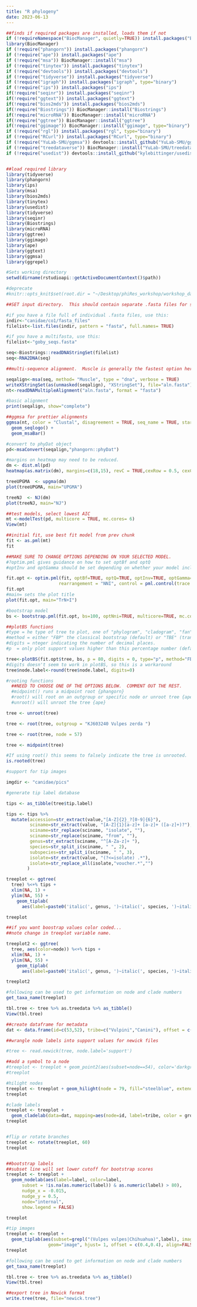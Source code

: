 ```yaml
---
title: "R phylogeny"
date: 2023-06-13
---
```

```r
##finds if required packages are installed, loads them if not
if (!requireNamespace("BiocManager", quietly=TRUE)) install.packages("BiocManager")
library(BiocManager)
if (!require("phangorn")) install.packages("phangorn")
if (!require("ape")) install.packages("ape")
if (!require("msa")) BiocManager::install("msa")
if (!require("tinytex")) install.packages("tinytex") 
if (!require("devtools")) install.packages("devtools") 
if (!require("tidyverse")) install.packages("tidyverse")
if (!require("igraph")) install.packages("igraph", type="binary")
if (!require("ips")) install.packages("ips")
if(!require("seqinr")) install.packages("seqinr")
if(!require("ggtext")) install.packages("ggtext")
if(!require("bios2mds")) install.packages("bios2mds")
if(!require("Biostrings")) BiocManager::install("Biostrings")
if(!require("microRNA")) BiocManager::install("microRNA")
if(!require("ggtree")) BiocManager::install("ggtree")
if(!require("ggimage")) BiocManager::install("ggimage", type="binary")
if (!require("rgl")) install.packages("rgl", type="binary")
if (!require("RCurl")) install.packages("RCurl", type="binary")
if (!require("YuLab-SMU/ggmsa")) devtools::install_github("YuLab-SMU/ggmsa", type="binary")
if (!require("treedataverse")) BiocManager::install("YuLab-SMU/treedataverse", type="binary", force=TRUE)
if (!require("usedist")) devtools::install_github("kylebittinger/usedist")


##load required library
library(tidyverse)
library(phangorn)
library(ips)
library(msa)
library(bios2mds)
library(tinytex)
library(usedist)
library(tidyverse)
library(seqinr)
library(Biostrings)
library(microRNA)
library(ggtree)
library(ggimage)
library(ape)
library(ggtext)
library(ggmsa)
library(ggrepel)

#Sets working directory
setwd(dirname(rstudioapi::getActiveDocumentContext()$path))

#deprecate 
#knitr::opts_knit$set(root.dir = "~/Desktop/phiRes_workshop/workshop_data-analysis/phiRes_phylogeny")
```
```r
##SET input directory.  This should contain separate .fasta files for sequences you want to tree-ize

#if you have a file full of individual .fasta files, use this:
indir<-"canidae/co1/fasta_files"
filelist<-list.files(indir, pattern = "fasta", full.names= TRUE)

#if you have a multifasta, use this:
filelist<-"goby_seqs.fasta"

seq<-Biostrings::readDNAStringSet(filelist)
seq<-RNA2DNA(seq)
```
```r
##multi-sequence alignment.  Muscle is generally the fastest option here.  Other options are ClustalW and ClustalOmega

seqalign<-msa(seq, method= "Muscle", type = "dna", verbose = TRUE)
writeXStringSet(as(unmasked(seqalign), "XStringSet"), file="aln.fasta")
nt<-readDNAMultipleAlignment("aln.fasta", format = "fasta")

#basic alignment
print(seqalign, show="complete")

##ggmsa for prettier alignments
ggmsa(nt, color = "Clustal", disagreement = TRUE, seq_name = TRUE, start = 100, end = 150) + 
  geom_seqlogo() + 
  geom_msaBar() 

#convert to phyDat object
pd<-msaConvert(seqalign,"phangorn::phyDat")
```
```r

#margins on heatmap may need to be reduced.
dm <- dist.ml(pd)
heatmap(as.matrix(dm), margins=c(18,15), revC = TRUE,cexRow = 0.5, cexCol = 0.5, symm = TRUE)

treeUPGMA  <- upgma(dm)
plot(treeUPGMA, main="UPGMA")

treeNJ  <- NJ(dm)
plot(treeNJ, main="NJ")
```
```r
##test models, select lowest AIC
mt <-modelTest(pd, multicore = TRUE, mc.cores= 6)
View(mt)
```
```r
##initial fit, use best fit model from prev chunk
fit <- as.pml(mt)
fit
```
```r
##MAKE SURE TO CHANGE OPTIONS DEPENDING ON YOUR SELECTED MODEL.  
#?optim.pml gives guidance on how to set optBf and optQ
#optInv and optGamma should be set depending on whether your model includes +I and/or +G parameters

fit.opt <- optim.pml(fit, optBf=TRUE, optQ=TRUE, optInv=TRUE, optGamma=FALSE,
                    rearrangement = "NNI", control = pml.control(trace = 0))
fit.opt
#main= sets the plot title
plot(fit.opt, main="TrN+I")

#bootstrap model
bs <- bootstrap.pml(fit.opt, bs=100, optNni=TRUE, multicore=TRUE, mc.cores = 6)

##plotBS functions
#type = he type of tree to plot, one of "phylogram", "cladogram", "fan", "unrooted", "radial" or "none". If type is "none" the tree is returned with the bootstrap values assigned to the node labels.
#method = either "FBP" the classical bootstrap (default) or "TBE" (transfer bootstrap)
#digits = nteger indicating the number of decimal places.
#p	= only plot support values higher than this percentage number (default is 0).

tree<-plotBS(fit.opt$tree, bs, p = 80, digits = 0, type="p", method="FBP")
#digits doesn't seem to work in plotBS, so this is a workaround
tree$node.label<-round(tree$node.label, digits=0)

```

```r
#rooting functions
  ##NEED TO CHOOSE ONE OF THE OPTIONS BELOW.  COMMENT OUT THE REST.
  #midpoint() runs a midpoint root {phangorn}
  #root() will root on an outgroup or specific node or unroot tree {ape}
  #unroot() will unroot the tree {ape}

tree <- unroot(tree)

tree <- root(tree, outgroup = "KJ603240 Vulpes zerda ")

tree <- root(tree, node = 57)

tree <- midpoint(tree)

#If using root() this seems to falsely indicate the tree is unrooted.  
is.rooted(tree)

#support for tip images

imgdir <- "canidae/pics"

#generate tip label database

tips <- as_tibble(tree$tip.label)

tips <- tips %>% 
  mutate(accession=str_extract(value,"[A-Z]{2}_?[0-9]{6}"),
         sciname=str_extract(value, "[A-Z]{1}[a-z]+ [a-z]+ ([a-z]+)?"),
         sciname=str_replace(sciname, "isolate", ""),
         sciname=str_replace(sciname, "from", ""),
         genus=str_extract(sciname, "^[A-Za-z]+ "),
         species=str_split_i(sciname, " ", 2),
         subspecies=str_split_i(sciname, " ", 3),
         isolate=str_extract(value, "(?<=isolate) .*"), 
         isolate=str_replace_all(isolate,"voucher.*","")
        ) 
```
```r

treeplot <- ggtree(
  tree) %<+% tips +
  xlim(NA, 1) +
  ylim(NA, 55) +
    geom_tiplab(
      aes(label=paste0('italic(', genus, ')~italic(', species, ')~italic(', subspecies, ')~', isolate, '')), parse=TRUE) 

treeplot
```
```r

##if you want boostrap values color coded...
##note change in treeplot variable name.

treeplot2 <- ggtree(
  tree, aes(color=node)) %<+% tips +
  xlim(NA, 1) +
  ylim(NA, 55) +
    geom_tiplab(
      aes(label=paste0('italic(', genus, ')~italic(', species, ')~italic(', subspecies, ')~', isolate, '')), parse=TRUE, color = "black") 

treeplot2
```

```r
#following can be used to get information on node and clade numbers
get_taxa_name(treeplot)

tbl.tree <- tree %>% as.treedata %>% as_tibble()
View(tbl.tree)
```

```r
##create dataframe for metadata
dat <- data.frame(id=c(53,52), tribe=c("Vulpini","Canini"), offset = c(0.3,0.4), group = c("A","B"))

##wrangle node labels into support values for newick files

#tree <- read.newick(tree, node.label='support')

##add a symbol to a node
#treeplot <- treeplot + geom_point2(aes(subset=node==54), color='darkgreen', size=5)
#treeplot

#hilight nodes
treeplot <- treeplot + geom_hilight(node = 79, fill="steelblue", extend = 0.3)
treeplot

#clade labels
treeplot <- treeplot +
  geom_cladelab(data=dat, mapping=aes(node=id, label=tribe, color = group, offset=offset), show.legend = FALSE)
treeplot  


#flip or rotate branches
treeplot <- rotate(treeplot, 60)
treeplot


##bootstrap labels  
##subset line will set lower cutoff for bootstrap scores
treeplot <- treeplot +  
  geom_nodelab(aes(label=label, color=label,
      subset = !is.na(as.numeric(label)) & as.numeric(label) > 80), 
      nudge_x = -0.015,
      nudge_y = 0.5,
      node="internal", 
      show.legend = FALSE)

treeplot

#tip images
treeplot <- treeplot +
  geom_tiplab(aes(subset=grepl("(Vulpes vulpes|Chihuahua)",label), image=paste0(imgdir, '/',label,'.jpg')), 
                geom="image", hjust= 1, offset = c(0.4,0.4), align=FALSE, size=0.1, by='height')
treeplot

```
```r
#following can be used to get information on node and clade numbers
get_taxa_name(treeplot)

tbl.tree <- tree %>% as.treedata %>% as_tibble()
View(tbl.tree)

##export tree in Newick format
write.tree(tree, file="newick.tree")

```

